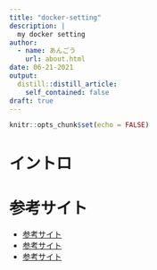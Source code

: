 ```yaml
---
title: "docker-setting"
description: |
  my docker setting
author:
  - name: あんごう
    url: about.html
date: 06-21-2021
output:
  distill::distill_article:
    self_contained: false
draft: true
---
```


```r
knitr::opts_chunk$set(echo = FALSE)
```

# イントロ

# 参考サイト

- [参考サイト](https://terashim.com/posts/rstudio-docker-project-template/)
- [参考サイト](https://plaza.umin.ac.jp/shoei05/wp/index.php/2020/10/25/165/)
- [参考サイト](https://plaza.umin.ac.jp/shoei05/wp/index.php/2020/10/30/196/)
